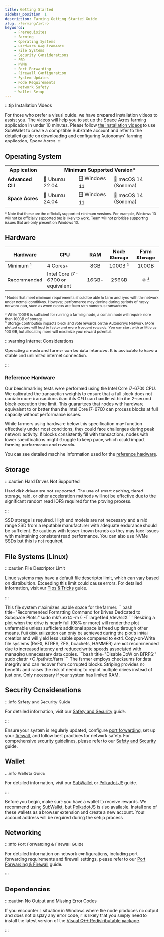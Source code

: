 ```yaml
---
title: Getting Started
sidebar_position: 1
description: Farming Getting Started Guide
slug: /farming/intro
keywords:
    - Prerequisites
    - Farming
    - Operating Systems
    - Hardware Requirements
    - File Systems
    - Security Considerations
    - SSD
    - NVMe
    - Port Forwarding
    - Firewall Configuration
    - System Updates
    - Node Requirements
    - Network Safety
    - Wallet Setup
---
```



:::tip Installation Videos

For those who prefer a visual guide, we have prepared installation videos to assist you. The videos will help you to set up the Space Acres farming application in under 10 minutes. Please follow [the installation videos](/farming/space-acres/install#installation-videos) to use SubWallet to create a compatible Substrate account and refer to the detailed guide on downloading and configuring Autonomys' farming application, Space Acres.
:::

## Operating System

<small>
    <table>
    <tr>
        <th>Application</th>
        <th colspan="3">Minimum Supported Version*</th>
    </tr>
    <tr>
        <td><strong>Advanced CLI</strong></td>
        <td>🐧 Ubuntu 22.04</td>
        <td>🪟 Windows 11</td>
        <td>🍎 macOS 14 (Sonoma)</td>
    </tr>
    <tr>
        <td><strong>Space Acres</strong></td>
        <td>🐧 Ubuntu 24.04</td>
        <td>🪟 Windows 11</td>
        <td>🍎 macOS 14 (Sonoma)</td>
    </tr>
    </table>
* Note that these are the officially supported minimum versions. For example, Windows 10 will not be officially supported but is likely to work. Team will not prioritise supporting issues that are only present on Windows 10.
</small>

## Hardware

<a id="min-hardware"></a>
<a id="min-node-storage"></a>
<a id="farm-storage"></a>

| Hardware | CPU | RAM | Node Storage | Farm Storage |
| --- | --- | :-: | :-: | :-: |
| Minimum [¹](https://docs.autonomys.xyz/farming/intro#min-hardware) | 4 Cores+ | 8GB | 100GB [²](https://docs.autonomys.xyz/farming/intro#min-node-storage) | 100GB |
| Recommended | Intel Core i7-6700 or equivalent | 16GB+ | 256GB | ♾️ [³](https://docs.autonomys.xyz/farming/intro#farm-storage) |

<small>¹ Nodes that meet minimum requirements should be able to farm and sync with the network under normal conditions. However, performance may decline during periods of heavy network load, such as when blocks are filled with numerous transactions.</small>
<br />
<p>
<small>² While 100GB is sufficient for running a farming node, a domain node will require more than 100GB of storage.</small>
<br />
<small>³ Storage contribution impacts block and vote rewards on the Autonomys Network. More plotted sectors will lead to faster and more frequent rewards. You can start with as little as 100 GB, but allocating more will maximize your reward potential.</small>
<br />
</p>

:::warning Internet Considerations

Operating a node and farmer can be data intensive. It is advisable to have a stable and unlimited internet connection.

:::

### Reference Hardware

Our benchmarking tests were performed using the Intel Core i7-6700 CPU. We calibrated the transaction weights to ensure that a full block does not contain more transactions than this CPU can handle within the 2-second block execution time limit. This guarantees that nodes with hardware equivalent to or better than the Intel Core i7-6700 can process blocks at full capacity without performance issues.

While farmers using hardware below this specification may function effectively under most conditions, they could face challenges during peak network activity. If blocks consistently fill with transactions, nodes with lower specifications might struggle to keep pace, which could impact farming performance and rewards.

You can see detailed machine information used for the [reference hardware](https://gist.github.com/DaMandal0rian/21a01da49ee820c3e59bce7f8c2d0166).

## Storage

:::caution Hard Drives Not Supported

Hard disk drives are not supported. The use of smart caching, tiered storage, raid, or other acceleration methods will not be effective due to the significant random read IOPS required for the proving process.

:::

SSD storage is required. High end models are not necessary and a mid range SSD from a reputable manufacturer with adequate endurance should be sufficient. Be cautious with lesser known brands as they may face issues with maintaining consistent read performance. You can also use NVMe SSDs but this is not required.



## File Systems (Linux)

:::caution File Descriptor Limit

Linux systems may have a default file descriptor limit, which can vary based on distribuition. Exceeding this limit could cause errors. For detailed information, visit our [Tips & Tricks](/farming/advanced-cli/tips#changing-number-of-open-files-limit-linux) guide.

:::

<Tabs queryString="file-system">

<TabItem value="ext4" label="☑️ ext4" default>
This file system maximizes usable space for the farmer.
```bash title="Recommended Formatting Command for Drives Dedicated to Subspace Plots:"
sudo mkfs.ext4 -m 0 -T largefile4 /dev/sdX
```
</TabItem>

<TabItem value="xfs" label="❌ XFS">
Resizing a plot when the drive is nearly full (98% or more) will render the plot unfarmable unless sufficient additional space is freed up through other means. Full disk utilization can only be achieved during the plot's initial creation and will yield less usable space compared to ext4.
</TabItem>

<TabItem value="cow" label="❌ CoW">
Copy-on-Write file systems (ReFS, BTRFS, ZFS, bcachefs, HAMMER) are not recommended due to increased latency and reduced write speeds associated with managing unnecessary data copies.
```bash title="Disable CoW on BTRFS:"
sudo chattr +C /path/to/farm
```
</TabItem>

<TabItem value="raid" label="❌ RAID">
The farmer employs checksums for data integrity and can recover from corrupted blocks. Striping provides no benefits and raises the risk of needing to replot multiple drives instead of just one.
</TabItem>

<TabItem value="swap" label="❌ SWAP">
Only necessary if your system has limited RAM.
</TabItem>

</Tabs>

## Security Considerations

:::info Safety and Security Guide

For detailed information, visit our [Safety and Security](/learn/security) guide.

:::

Ensure your system is regularly updated, configure [port forwarding](/farming/guides/port-config#ports-to-forward--firewall-access), set up your [firewall](/farming/guides/port-config#firewall-configuration), and follow best practices for network safety. For comprehensive security guidelines, please refer to our [Safety and Security](/learn/security) guide.

## Wallet

:::info Wallets Guide

For detailed information, visit our [SubWallet](/wallets/subwallet) or [Polkadot.JS](/wallets/polkadot) guide.


:::

Before you begin, make sure you have a wallet to receive rewards. We recommend using [SubWallet](https://subwallet.app), but [PolkadotJS](https://polkadot.js.org/extension) is also available. Install one of these wallets as a browser extension and create a new account. Your account address will be required during the setup process.

## Networking

:::info Port Forwarding & Firewall Guide

For detailed information on network configurations, including port forwarding requirements and firewall settings, please refer to our [Port Forwarding & Firewall](/farming/guides/port-config) guide.

:::

## Dependencies

:::caution No Output and Missing Error Codes

If you encounter a situation in Windows where the node produces no output and does not display any error code, it is likely that you simply need to install the latest version of the [Visual C++ Redistributable package](https://learn.microsoft.com/en-us/cpp/windows/latest-supported-vc-redist).

:::